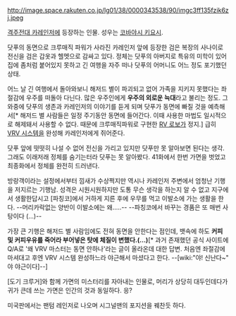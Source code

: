 http://image.space.rakuten.co.jp/lg01/38/0000343538/90/imgc3ff135fzik6zj.jpeg

[[격주전대 카레인저]]에 등장하는 인물. 성우는 [[코바야시 키요시]].

닷푸의 동면으로 크루매직 파워가 사라진 카레인저 앞에 등장한 검은 복장의 사나이로 전신을 검은 갑옷과 헬멧으로 감싸고 있다. 정체는 닷푸의 아버지로 특유의 미학이 있어 집에 좀처럼 붙어있지 못하고 긴 여행을 자주 떠나 닷푸의 어머니도 어느 정도 포기했던 상태.

어느 날 긴 여행에서 돌아와보니 해저드 별이 파괴되고 없어 가족을 지키지 못했다는 좌절감에 우주를 떠돌아 다닌다. 많은 우주인에게 '''우주의 외로운 늑대'''라고 불리는 정도. 그 와중에 닷푸의 생존과 카레인저의 이야기를 듣게 되며 닷푸가 동면에 빠질 것을 예측해서[* 해저드 별 사람들은 일정 주기동안 동면에 들어간다. 이때 사용한 마법도 일시적으로 해제돼서 사용할 수 없다. 때문에 크루매직파워로 구현한 [[RV 로보]]가 정지.] 급히 [[VRV 로보|VRV 시스템]]을 완성해 카레인저에게 쥐어준다.

닷푸 앞에 떳떳히 나설 수 없어 전신을 가리고 있지만 닷푸만 못 알아보면 된다는 생각. 그래도 이래저래 정체를 숨기는터라 닷푸는 못 알아봤다. 41화에서 한번 가면을 벗었고 최종화에서 정체를 완전히 드러낸다.

방랑객이라는 설정에서부터 낌새가 수상쩍지만 역시나 카레인저 주변에서 엄청난 기행을 저지르는 기행남. 성격은 시원시원하지만 도통 무슨 생각을 하는지 알 수 없고 지구에서 생활한답시고 [파칭코]에서 거하게 지른 후에 우무를 먹고 이발소에 가는 생활을 한다. --머리카락없는 양반이 이발소에는 왜.....-- --파칭코에서 바꾸는 경품은 또 매번 사탕이다 (...)--

가장 큰 기행은 해저드 별 사람임에도 전혀 동면을 안한다는 점인데, 뱃속에 하도 '''커피 및 커피우유를 죽어라 부어넣은 탓에 체질이 변했다.(...)'''[* 과거 존재했던 공식 사이트에 Q/A로 '왜 VRV 마스터는 동면 안하나'라는 글이 올라온데 대한 답변. 처음엔 좌절감에 마셔대고 후엔 VRV 시스템 완성하느라 야근해서 마셨다고 한다. --[wiki:"야! 신난다~" 야 야근이다]--]

[도기 크루거]와 함께 가면의 미스터리를 자아내는 인물로, 머리가 상당히 대두인데다가 귀가 큰데 쓰는 가면은 인간의 것과 동일하다. 응?

미국판에서는 팬텀 레인저로 나오며 시그널맨의 포지션을 꿰찬듯 하다.
